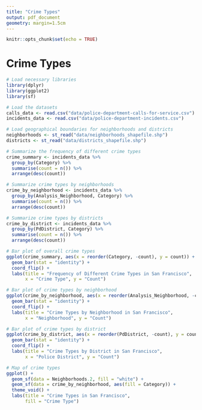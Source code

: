 ```yaml
---
title: "Crime Types"
output: pdf_document
geometry: margin=1.5cm
---
```


```r
knitr::opts_chunk$set(echo = TRUE)
```

# Crime Types

```r
# Load necessary libraries
library(dplyr)
library(ggplot2)
library(sf)

# Load the datasets
calls_data <- read.csv("data/police-department-calls-for-service.csv")
incidents_data <- read.csv("data/police-department-incidents.csv")
```
```r
# Load geographical boundaries for neighborhoods and districts
neighborhoods <- st_read("data/neighborhoods_shapefile.shp")
districts <- st_read("data/districts_shapefile.shp")
```
```r
# Summarize the frequency of different crime types
crime_summary <- incidents_data %>%
  group_by(Category) %>%
  summarise(count = n()) %>%
  arrange(desc(count))

# Summarize crime types by neighborhoods
crime_by_neighborhood <- incidents_data %>%
  group_by(Analysis_Neighborhood, Category) %>%
  summarise(count = n()) %>%
  arrange(desc(count))

# Summarize crime types by districts
crime_by_district <- incidents_data %>%
  group_by(PdDistrict, Category) %>%
  summarise(count = n()) %>%
  arrange(desc(count))
```

```r
# Bar plot of overall crime types
ggplot(crime_summary, aes(x = reorder(Category, -count), y = count)) +
  geom_bar(stat = "identity") +
  coord_flip() +
  labs(title = "Frequency of Different Crime Types in San Francisco",
       x = "Crime Type", y = "Count")
```
```r
# Bar plot of crime types by neighborhood
ggplot(crime_by_neighborhood, aes(x = reorder(Analysis_Neighborhood, -count), y = count, fill = Category)) +
  geom_bar(stat = "identity") +
  coord_flip() +
  labs(title = "Crime Types by Neighborhood in San Francisco",
       x = "Neighborhood", y = "Count")
```
```r
# Bar plot of crime types by district
ggplot(crime_by_district, aes(x = reorder(PdDistrict, -count), y = count, fill = Category)) +
  geom_bar(stat = "identity") +
  coord_flip() +
  labs(title = "Crime Types by District in San Francisco",
       x = "Police District", y = "Count")
```
```r
# Map of crime types
ggplot() +
  geom_sf(data = Neighborhoods.2, fill = "white") +
  geom_sf(data = crime_by_neighborhood, aes(fill = Category)) +
  theme_void() +
  labs(title = "Crime Types in San Francisco",
       fill = "Crime Type")
```
